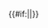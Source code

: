 <includeonly>{{#if:{{among|{{{5|}}}|[[美国]]|[[英国]]|[[美利坚合众国]]|美利坚合众国|美国}}{{among|{{{5|}}}|英国|[[美国|美利坚合众国]]|[[File:Flag of the United States.svg|20px]] [[美国]]|{{flag|United Kingdom}}|{{flag|United States}}|{{USA}}|{{UK}}}}{{among|{{{1}}}|Imperial|English|UK|US|U.S.|US Customary}}{{among|{{{1}}}|U.S. Customary|Standard|imperial|english}}|{{ftm|{{{2|}}}|{{{3|}}}||0|{{{4|}}}}}|{{ftm|{{{2|}}}|{{{3|}}}|switch|0|{{{4|}}}}}}}</includeonly>
<noinclude></noinclude>